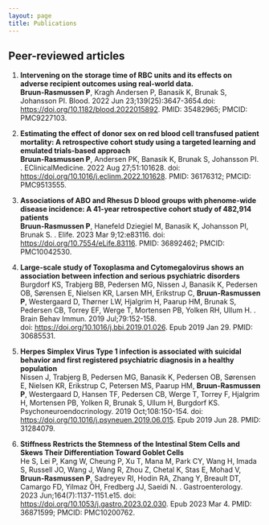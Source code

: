 ```yaml
---
layout: page
title: Publications
---
```


## Peer-reviewed articles

1. **Intervening on the storage time of RBC units and its effects on adverse recipient outcomes using real-world data.**    
**Bruun-Rasmussen P**, Kragh Andersen P, Banasik K, Brunak S, Johansson PI. Blood. 2022 Jun 23;139(25):3647-3654.doi: <https://doi.org/10.1182/blood.2022015892>. PMID: 35482965; PMCID: PMC9227103.  

2. **Estimating the effect of donor sex on red blood cell transfused patient mortality: A retrospective cohort study using a targeted learning and emulated trials-based approach**    
**Bruun-Rasmussen P**, Andersen PK, Banasik K, Brunak S, Johansson PI. . EClinicalMedicine. 2022 Aug 27;51:101628. doi: <https://doi.org/10.1016/j.eclinm.2022.101628>. PMID: 36176312; PMCID: PMC9513555.

3. **Associations of ABO and Rhesus D blood groups with phenome-wide disease incidence: A 41-year retrospective cohort study of 482,914 patients**    
**Bruun-Rasmussen P**, Hanefeld Dziegiel M, Banasik K, Johansson PI, Brunak S. . Elife. 2023 Mar 9;12:e83116. doi: <https://doi.org/10.7554/eLife.83116>. PMID: 36892462; PMCID: PMC10042530.

4. **Large-scale study of Toxoplasma and Cytomegalovirus shows an association between infection and serious psychiatric disorders**   
Burgdorf KS, Trabjerg BB, Pedersen MG, Nissen J, Banasik K, Pedersen OB, Sørensen E, Nielsen KR, Larsen MH, Erikstrup C, **Bruun-Rasmussen P**, Westergaard D, Thørner LW, Hjalgrim H, Paarup HM, Brunak S, Pedersen CB, Torrey EF, Werge T, Mortensen PB, Yolken RH, Ullum H. . Brain Behav Immun. 2019 Jul;79:152-158.     
doi: <https://doi.org/10.1016/j.bbi.2019.01.026>. Epub 2019 Jan 29. PMID: 30685531.

5. **Herpes Simplex Virus Type 1 infection is associated with suicidal behavior and first registered psychiatric diagnosis in a healthy population**   
Nissen J, Trabjerg B, Pedersen MG, Banasik K, Pedersen OB, Sørensen E, Nielsen KR, Erikstrup C, Petersen MS, Paarup HM, **Bruun-Rasmussen P**, Westergaard D, Hansen TF, Pedersen CB, Werge T, Torrey F, Hjalgrim H, Mortensen PB, Yolken R, Brunak S, Ullum H, Burgdorf KS. Psychoneuroendocrinology. 2019 Oct;108:150-154. doi: <https://doi.org/10.1016/j.psyneuen.2019.06.015>. Epub 2019 Jun 28. PMID: 31284079.

6. **Stiffness Restricts the Stemness of the Intestinal Stem Cells and Skews Their Differentiation Toward Goblet Cells**  
He S, Lei P, Kang W, Cheung P, Xu T, Mana M, Park CY, Wang H, Imada S, Russell JO, Wang J, Wang R, Zhou Z, Chetal K, Stas E, Mohad V, **Bruun-Rasmussen P**, Sadreyev RI, Hodin RA, Zhang Y, Breault DT, Camargo FD, Yilmaz ÖH, Fredberg JJ, Saeidi N. . Gastroenterology. 2023 Jun;164(7):1137-1151.e15. doi: <https://doi.org/10.1053/j.gastro.2023.02.030>. Epub 2023 Mar 4. PMID: 36871599; PMCID: PMC10200762.